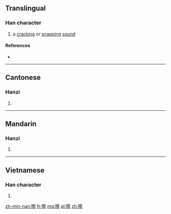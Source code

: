 ==Translingual==

===Han character===
{{Han char|rn=30|rad=口|as=14|sn=17|four=63091|canj=RJBF,XRJBF|ids=⿰口察}}

# a [[crack]]ing or [[snap]]ping [[sound]]

====References====
* {{Han ref|kx=0212.191|hdz=10697.150|uh=5693|ud=22163|bh=ECC0|bd=60608}}

----

==Cantonese==

===Hanzi===
{{yue-hanzi|jyut=[[caat3]]|y=chaat3}}

# {{defn|lang=yue|sort=口14}}

----

==Mandarin==

===Hanzi===
{{cmn-hanzi|pin=[[cā]] ([[ca1]])|wg=ts'a<sup>1</sup>}}

# {{defn|lang=cmn|sort=口14}}

----

==Vietnamese==

===Han character===
{{vi-hantu|[[xát]]|rs=口14}}

# {{defn|lang=vi|sort=口14}}

[[zh-min-nan:嚓]]
[[fr:嚓]]
[[mg:嚓]]
[[pl:嚓]]
[[zh:嚓]]